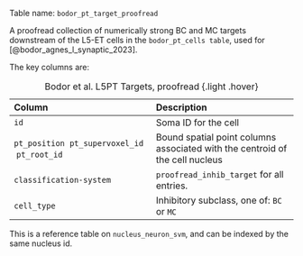 Table name: `bodor_pt_target_proofread`

A proofread collection of numerically strong BC and MC targets downstream of the L5-ET cells in the `bodor_pt_cells table`, used for [@bodor_agnes_l_synaptic_2023].

The key columns are:

| Column | Description |
| :--- | :--- |
| `id` | Soma ID for the cell |
| `pt_position` \ `pt_supervoxel_id` \ `pt_root_id` | Bound spatial point columns associated with the centroid of the cell nucleus |
| `classification-system`| `proofread_inhib_target` for all entries.
| `cell_type` | Inhibitory subclass, one of: `BC` or `MC` |

: Bodor et al. L5PT Targets, proofread {.light .hover}

:::{.callout-tip}
This is a reference table on `nucleus_neuron_svm`, and can be indexed by the same nucleus id. 
:::
